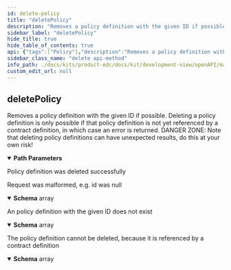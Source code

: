```yaml
---
id: delete-policy
title: "deletePolicy"
description: "Removes a policy definition with the given ID if possible. Deleting a policy definition is only possible if that policy definition is not yet referenced by a contract definition, in which case an error is returned. DANGER ZONE: Note that deleting policy definitions can have unexpected results, do this at your own risk!"
sidebar_label: "deletePolicy"
hide_title: true
hide_table_of_contents: true
api: {"tags":["Policy"],"description":"Removes a policy definition with the given ID if possible. Deleting a policy definition is only possible if that policy definition is not yet referenced by a contract definition, in which case an error is returned. DANGER ZONE: Note that deleting policy definitions can have unexpected results, do this at your own risk!","operationId":"deletePolicy","parameters":[{"name":"id","in":"path","required":true,"style":"simple","explode":false,"schema":{"type":"string"}}],"responses":{"200":{"description":"Policy definition was deleted successfully"},"400":{"description":"Request was malformed, e.g. id was null","content":{"application/json":{"schema":{"type":"array","items":{"type":"object","properties":{"invalidValue":{"type":"string"},"message":{"type":"string"},"path":{"type":"string"},"type":{"type":"string"}}}}}}},"404":{"description":"An policy definition with the given ID does not exist","content":{"application/json":{"schema":{"type":"array","items":{"type":"object","properties":{"invalidValue":{"type":"string"},"message":{"type":"string"},"path":{"type":"string"},"type":{"type":"string"}}}}}}},"409":{"description":"The policy definition cannot be deleted, because it is referenced by a contract definition","content":{"application/json":{"schema":{"type":"array","items":{"type":"object","properties":{"invalidValue":{"type":"string"},"message":{"type":"string"},"path":{"type":"string"},"type":{"type":"string"}}}}}}}},"method":"delete","path":"/policydefinitions/{id}","servers":[{"url":"/"}],"info":{"title":"management-api","description":"REST API documentation for the management-api","version":"0.0.1-SNAPSHOT"},"postman":{"name":"delete Policy","description":{"content":"Removes a policy definition with the given ID if possible. Deleting a policy definition is only possible if that policy definition is not yet referenced by a contract definition, in which case an error is returned. DANGER ZONE: Note that deleting policy definitions can have unexpected results, do this at your own risk!","type":"text/plain"},"url":{"path":["policydefinitions",":id"],"host":["{{baseUrl}}"],"query":[],"variable":[{"disabled":false,"description":{"content":"(Required) ","type":"text/plain"},"type":"any","value":"","key":"id"}]},"header":[{"key":"Accept","value":"application/json"}],"method":"DELETE"}}
sidebar_class_name: "delete api-method"
info_path: ./docs/kits/product-edc/docs/kit/development-view/openAPI/management-api/management-api
custom_edit_url: null
---
```



## deletePolicy



Removes a policy definition with the given ID if possible. Deleting a policy definition is only possible if that policy definition is not yet referenced by a contract definition, in which case an error is returned. DANGER ZONE: Note that deleting policy definitions can have unexpected results, do this at your own risk!

<details style={{"marginBottom":"1rem"}} data-collapsed={false} open={true}><summary style={{}}><strong>Path Parameters</strong></summary><div><ul><ParamsItem className={"paramsItem"} param={{"name":"id","in":"path","required":true,"style":"simple","explode":false,"schema":{"type":"string"}}}></ParamsItem></ul></div></details><div><ApiTabs><TabItem label={"200"} value={"200"}><div>

Policy definition was deleted successfully

</div><div></div></TabItem><TabItem label={"400"} value={"400"}><div>

Request was malformed, e.g. id was null

</div><div><MimeTabs schemaType={"response"}><TabItem label={"application/json"} value={"application/json"}><SchemaTabs><TabItem label={"Schema"} value={"Schema"}><details style={{}} data-collapsed={false} open={true}><summary style={{"textAlign":"left"}}><strong>Schema</strong><span style={{"opacity":"0.6"}}> array</span></summary><div style={{"textAlign":"left","marginLeft":"1rem"}}></div><ul style={{"marginLeft":"1rem"}}><SchemaItem collapsible={false} name={"invalidValue"} required={false} deprecated={undefined} schemaDescription={undefined} schemaName={"string"} qualifierMessage={undefined} defaultValue={undefined}></SchemaItem><SchemaItem collapsible={false} name={"message"} required={false} deprecated={undefined} schemaDescription={undefined} schemaName={"string"} qualifierMessage={undefined} defaultValue={undefined}></SchemaItem><SchemaItem collapsible={false} name={"path"} required={false} deprecated={undefined} schemaDescription={undefined} schemaName={"string"} qualifierMessage={undefined} defaultValue={undefined}></SchemaItem><SchemaItem collapsible={false} name={"type"} required={false} deprecated={undefined} schemaDescription={undefined} schemaName={"string"} qualifierMessage={undefined} defaultValue={undefined}></SchemaItem></ul></details></TabItem><TabItem label={"Example (from schema)"} value={"Example (from schema)"}><ResponseSamples responseExample={"[\n  {\n    \"invalidValue\": \"string\",\n    \"message\": \"string\",\n    \"path\": \"string\",\n    \"type\": \"string\"\n  }\n]"} language={"json"}></ResponseSamples></TabItem></SchemaTabs></TabItem></MimeTabs></div></TabItem><TabItem label={"404"} value={"404"}><div>

An policy definition with the given ID does not exist

</div><div><MimeTabs schemaType={"response"}><TabItem label={"application/json"} value={"application/json"}><SchemaTabs><TabItem label={"Schema"} value={"Schema"}><details style={{}} data-collapsed={false} open={true}><summary style={{"textAlign":"left"}}><strong>Schema</strong><span style={{"opacity":"0.6"}}> array</span></summary><div style={{"textAlign":"left","marginLeft":"1rem"}}></div><ul style={{"marginLeft":"1rem"}}><SchemaItem collapsible={false} name={"invalidValue"} required={false} deprecated={undefined} schemaDescription={undefined} schemaName={"string"} qualifierMessage={undefined} defaultValue={undefined}></SchemaItem><SchemaItem collapsible={false} name={"message"} required={false} deprecated={undefined} schemaDescription={undefined} schemaName={"string"} qualifierMessage={undefined} defaultValue={undefined}></SchemaItem><SchemaItem collapsible={false} name={"path"} required={false} deprecated={undefined} schemaDescription={undefined} schemaName={"string"} qualifierMessage={undefined} defaultValue={undefined}></SchemaItem><SchemaItem collapsible={false} name={"type"} required={false} deprecated={undefined} schemaDescription={undefined} schemaName={"string"} qualifierMessage={undefined} defaultValue={undefined}></SchemaItem></ul></details></TabItem><TabItem label={"Example (from schema)"} value={"Example (from schema)"}><ResponseSamples responseExample={"[\n  {\n    \"invalidValue\": \"string\",\n    \"message\": \"string\",\n    \"path\": \"string\",\n    \"type\": \"string\"\n  }\n]"} language={"json"}></ResponseSamples></TabItem></SchemaTabs></TabItem></MimeTabs></div></TabItem><TabItem label={"409"} value={"409"}><div>

The policy definition cannot be deleted, because it is referenced by a contract definition

</div><div><MimeTabs schemaType={"response"}><TabItem label={"application/json"} value={"application/json"}><SchemaTabs><TabItem label={"Schema"} value={"Schema"}><details style={{}} data-collapsed={false} open={true}><summary style={{"textAlign":"left"}}><strong>Schema</strong><span style={{"opacity":"0.6"}}> array</span></summary><div style={{"textAlign":"left","marginLeft":"1rem"}}></div><ul style={{"marginLeft":"1rem"}}><SchemaItem collapsible={false} name={"invalidValue"} required={false} deprecated={undefined} schemaDescription={undefined} schemaName={"string"} qualifierMessage={undefined} defaultValue={undefined}></SchemaItem><SchemaItem collapsible={false} name={"message"} required={false} deprecated={undefined} schemaDescription={undefined} schemaName={"string"} qualifierMessage={undefined} defaultValue={undefined}></SchemaItem><SchemaItem collapsible={false} name={"path"} required={false} deprecated={undefined} schemaDescription={undefined} schemaName={"string"} qualifierMessage={undefined} defaultValue={undefined}></SchemaItem><SchemaItem collapsible={false} name={"type"} required={false} deprecated={undefined} schemaDescription={undefined} schemaName={"string"} qualifierMessage={undefined} defaultValue={undefined}></SchemaItem></ul></details></TabItem><TabItem label={"Example (from schema)"} value={"Example (from schema)"}><ResponseSamples responseExample={"[\n  {\n    \"invalidValue\": \"string\",\n    \"message\": \"string\",\n    \"path\": \"string\",\n    \"type\": \"string\"\n  }\n]"} language={"json"}></ResponseSamples></TabItem></SchemaTabs></TabItem></MimeTabs></div></TabItem></ApiTabs></div>
      